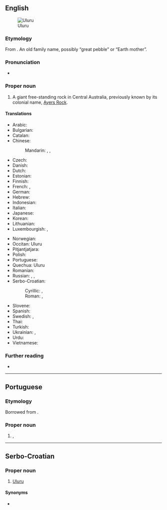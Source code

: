 {{also|Uluṟu}}
==English==
[[Image:Uluru_Australia%281%29.jpg|thumb|right|Uluru]]

===Etymology===
From {{bor|en|pjt|Uluṟu}}. An old family name, possibly “great pebble” or “Earth mother”.

===Pronunciation===
* {{IPA|/ˈuːluɹuː/|/uːluˈɹuː/|lang=en}}

===Proper noun===
{{en-proper noun}}

# A giant free-standing rock in Central Australia, previously known by its colonial name, [[Ayers Rock]].
#: {{syn|en|Ayers Rock}}

====Translations====
{{trans-top|giant rock in Australia}}
* Arabic: {{t|ar|أُولُورُو|m|tr=ʾulūrū}}
* Bulgarian: {{t|bg|Улуру}}
* Catalan: {{t|ca|Ulurú}}
* Chinese:
*: Mandarin: {{t+|cmn|艾雅斯岩|tr=Àiyǎsī Yán|sc=Hani}}, {{t+|cmn|烏魯汝|sc=Hani}}, {{t+|cmn|乌鲁汝|tr=Wūlǔrǔ|sc=Hani}}
* Czech: {{t|cs|Uluru}}
* Danish: {{t|da|Uluru}}
* Dutch: {{t|nl|Uluru}}
* Estonian: {{t|et|Uluru}}
* Finnish: {{t|fi|Uluru}}
* French: {{t|fr|Ayers Rock}}, {{t+|fr|Uluru}}
* German: {{t|de|Uluru}}
* Hebrew: {{t|he|אולורו|m|tr=uluru}}
* Indonesian: {{t|id|Uluru}}
* Italian: {{t|it|Uluṟu}}
* Japanese: {{t|ja|ウルル|tr=Ururu}}
* Korean: {{t|ko|^울루루}}
* Lithuanian: {{t|lt|Ajerso uola}}
* Luxembourgish: {{t|lb|Ayers Rock}}, {{t|lb|Uluru}}
{{trans-mid}}
* Norwegian: {{t|no|Uluru}}
* Occitan: Uluru
* Pitjantjatjara: {{t|pjt|Uluṟu}}
* Polish: {{t|pl|Uluru}}
* Portuguese: {{t|pt|Uluru|m}}
* Quechua: Uluru
* Romanian: {{t|ro|Uluru}}
* Russian: {{t|ru|Улуру́|m}}, {{t|ru|А́йерс-Ро́к|m}}, {{t|ru|скала́ А́йерс|f}}
* Serbo-Croatian:
*: Cyrillic: {{t|sh|Улуру|m|sc=Cyrl}}, {{t|sh|Ајерс рок|m|sc=Cyrl}}
*: Roman: {{t|sh|Uluru|m}}, {{t|sh|Ajers rok|m}}
* Slovene: {{t|sl|Uluru}}
* Spanish: {{t|es|Uluru|m}}
* Swedish: {{t|sv|Ayers Rock}}, {{t|sv|Uluru}}
* Thai: {{t|th|โขดหินอุลูรู|tr=kòht hĭn ùluru}}
* Turkish: {{t|tr|Uluru}}
* Ukrainian: {{t|uk|Улуру́|m}}, {{t|uk|А́йера Го́ри}}
* Urdu: {{t|ur|اولورو}}
* Vietnamese: {{t|vi|Uluru}}
{{trans-bottom}}

===Further reading===
* {{pedia}}

----

==Portuguese==

===Etymology===
Borrowed from {{bor|pt|en|Uluru}}.

===Proper noun===
{{pt-proper noun|m}}

# {{l|en|Ayers Rock}}, {{l|en|Uluru}} {{gloss|giant rock in Australia}}

----

==Serbo-Croatian==

===Proper noun===
{{sh-proper noun|g=m}}

# [[Uluru#English|Uluru]]

====Synonyms====
* {{l|sh|Ajers rok}}
{{attention|sh|tone, decl}}